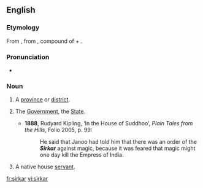 ==English==

===Etymology===
From {{etyl|ur}} {{term|سركار|tr=sirkār|lang=ur}}, from {{etyl|fa}} {{term|سرکار|tr=sarkār|lang=fa}}, compound of {{term|سر||head|tr=sar|lang=fa}} + {{term|كار||agent, doer|tr=kār|lang=fa}}.

===Pronunciation===
* {{IPA|/ˈsɜːkɑː/}}

===Noun===
{{en-noun}}

# {{India}} A [[province]] or [[district]].
# {{India}} The [[government|Government]], the [[State]].
#* '''1888''', Rudyard Kipling, ‘In the House of Suddhoo’, ''Plain Tales from the Hills'', Folio 2005, p. 99:
#*: He said that Janoo had told him that there was an order of the '''''Sirkar''''' against magic, because it was feared that magic might one day kill the Empress of India.
# {{India}} A native house [[servant]].

[[fr:sirkar]]
[[vi:sirkar]]